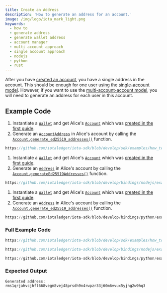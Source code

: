 ```yaml
---
title: Create an Address
description: 'How to generate an address for an account.'
image: /img/logo/iota_mark_light.png
keywords:
  - how to
  - generate address
  - generate wallet address
  - account manager
  - multi account approach
  - single account approach
  - nodejs
  - python
  - rust
---
```



After you have [created an account](./create-account.mdx), you have a single address in the account. This should be
enough for one user using
the [single-account model](../../explanations/accounts-and-addresses.md#single-account-model). However, if you want to use
the [multi-account-account model](../../explanations/accounts-and-addresses.md#multi-account-model), you will need to
generate an address for each user in this account.

<TipAccountApproaches />

## Example Code

<div className={'hide-code-block-extras'}>
<Tabs groupId="language" queryString>
<TabItem value="rust" label="Rust">

1. Instantiate a [`Wallet`](https://docs.rs/iota-sdk/latest/iota_sdk/wallet/core/struct.Wallet.html) and get Alice's [`Account`](https://docs.rs/iota-sdk/latest/iota_sdk/wallet/account/struct.Account.html) which was
   [created in the first guide](./create-account.mdx).
2. Generate an [`AccountAddress`](https://docs.rs/iota-sdk/latest/iota_sdk/wallet/account/types/struct.AccountAddress.html)
   in Alice's account by calling the
   [`Account.generate_ed25519_addresses()`](https://docs.rs/iota-sdk/latest/iota_sdk/wallet/account/struct.Account.html#method.generate_ed25519_addresses)
   function.

```rust reference
https://github.com/iotaledger/iota-sdk/blob/develop/sdk/examples/how_tos/accounts_and_addresses/create_address.rs#L44-L46
```

</TabItem>
<TabItem value="typescript-node" label="Typescript (Node.js)">

1. Instantiate a [`Wallet`](https://docs.rs/iota-sdk/latest/iota_sdk/wallet/core/struct.Wallet.html) and get Alice's [`Account`](https://docs.rs/iota-sdk/latest/iota_sdk/wallet/account/struct.Account.html) which was
   [created in the first guide](./create-account.mdx).
2. Generate an [`Address`](../../references/nodejs/classes/Address/) in Alice's account by calling the
   [`Account.generateEd25519Addresses()`](../../references/nodejs/classes/Account/#generateed25519addresses) function.

```typescript reference
https://github.com/iotaledger/iota-sdk/blob/develop/bindings/nodejs/examples/how_tos/accounts_and_addresses/create-address.ts#L31
```

</TabItem>
<TabItem value="python" label="Python">

1. Instantiate a [`Wallet`](https://docs.rs/iota-sdk/latest/iota_sdk/wallet/core/struct.Wallet.html) and get Alice's [`Account`](https://docs.rs/iota-sdk/latest/iota_sdk/wallet/account/struct.Account.html) which was
   [created in the first guide](./create-account.mdx).
2. Generate an [`Address`](../../references/python/iota_sdk/types/address/) in Alice's account by calling the
   [`Account.generate_ed25519_addresses()`](../../references/python/iota_sdk/wallet/account/#generate_ed25519_addresses) function.

```python reference
https://github.com/iotaledger/iota-sdk/blob/develop/bindings/python/examples/how_tos/accounts_and_addresses/create_address.py#L18
```

</TabItem>
</Tabs>
</div>

### Full Example Code

<Tabs groupId="language" queryString>
<TabItem value="rust" label="Rust">

```rust reference
https://github.com/iotaledger/iota-sdk/blob/develop/sdk/examples/how_tos/accounts_and_addresses/create_address.rs
```

</TabItem>
<TabItem value="typescript-node" label="Typescript (Node.js)">

```typescript reference
https://github.com/iotaledger/iota-sdk/blob/develop/bindings/nodejs/examples/how_tos/accounts_and_addresses/create-address.ts
```

</TabItem>
<TabItem value="python" label="Python">

```python reference
https://github.com/iotaledger/iota-sdk/blob/develop/bindings/python/examples/how_tos/accounts_and_addresses/create_address.py
```

</TabItem>

</Tabs>

### Expected Output

```plaintext
Generated address: rms1qrjahvcjhfl668vegm8vej48prsdh9n4rwpzr33j60m6vvux5yjhg2w9hq3
```
